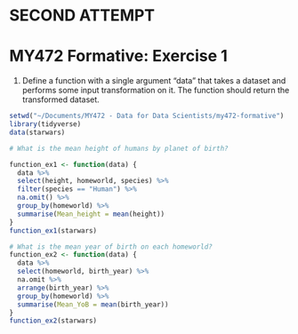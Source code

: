# SECOND ATTEMPT
# MY472 Formative: Exercise 1
1. Define a function with a single argument "data" that takes a dataset and performs some input transformation on it. 
The function should return the transformed dataset.
```r
setwd("~/Documents/MY472 - Data for Data Scientists/my472-formative")
library(tidyverse)
data(starwars)

# What is the mean height of humans by planet of birth? 

function_ex1 <- function(data) {
  data %>% 
  select(height, homeworld, species) %>% 
  filter(species == "Human") %>% 
  na.omit() %>% 
  group_by(homeworld) %>% 
  summarise(Mean_height = mean(height))
}
function_ex1(starwars)

# What is the mean year of birth on each homeworld?
function_ex2 <- function(data) {
  data %>% 
  select(homeworld, birth_year) %>% 
  na.omit %>% 
  arrange(birth_year) %>% 
  group_by(homeworld) %>% 
  summarise(Mean_YoB = mean(birth_year))
}
function_ex2(starwars)
```

